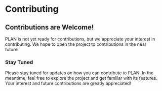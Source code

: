 # Contributing

## Contributions are Welcome!

PLAN is not yet ready for contributions, but we appreciate your interest in contributing. We hope to open the project to contributions in the near future!

### Stay Tuned

Please stay tuned for updates on how you can contribute to PLAN. In the meantime, feel free to explore the project and get familiar with its features. Your interest and future contributions are greatly appreciated!
